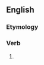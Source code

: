 ==English==

===Etymology===
{{suffix|catch|eth|lang=en}}

===Verb===
{{en-verb form}}

# {{en-archaic third-person singular of|catch}}